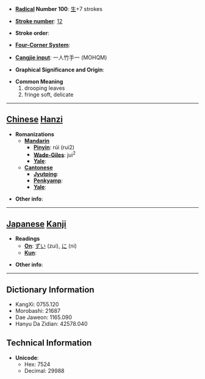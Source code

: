 * '''[[Wiktionary:Chinese radical index| Radical]] Number 100''': [[Wiktionary:Chinese radical index 生|生]]+7 strokes

* '''[[Wiktionary:Chinese total strokes index|Stroke number]]''': [[Wiktionary:Chinese total strokes index 12|12]]

* '''Stroke order''': 

* '''[[Wiktionary:Chinese four corner index|Four-Corner System]]''': 

* '''[[Wiktionary:Chinese Cangjie index|Cangjie input]]''': 一人竹手一 (MOHQM)

* '''Graphical Significance and Origin''': 

* '''Common Meaning'''
*#drooping leaves
*# fringe soft, delicate


----

== [[Chinese]] [[Hanzi]] ==

* '''Romanizations'''
** '''[[Mandarin]]'''
*** '''[[Pinyin]]''': rúi (rui2)
*** '''[[Wade-Giles]]''': jui<sup>2</sup>
*** '''[[Yale]]''': 
** '''[[Cantonese]]'''
*** '''[[Jyutping]]''':
*** '''[[Penkyamp]]''': 
*** '''[[Yale]]''': 

* '''Other info''': 

----

== [[Japanese]] [[Kanji]] ==

* '''Readings'''
** '''[[On]]''': [[ずい]] (zui), [[に]] (ni)
** '''[[Kun]]''': 

* '''Other info''':  

----

== Dictionary Information ==

* KangXi: 0755.120
* Morobashi: 21687
* Dae Jaweon: 1165.090
* Hanyu Da Zidian: 42578.040

== Technical Information ==

* '''Unicode''':
** Hex: 7524
** Decimal: 29988
